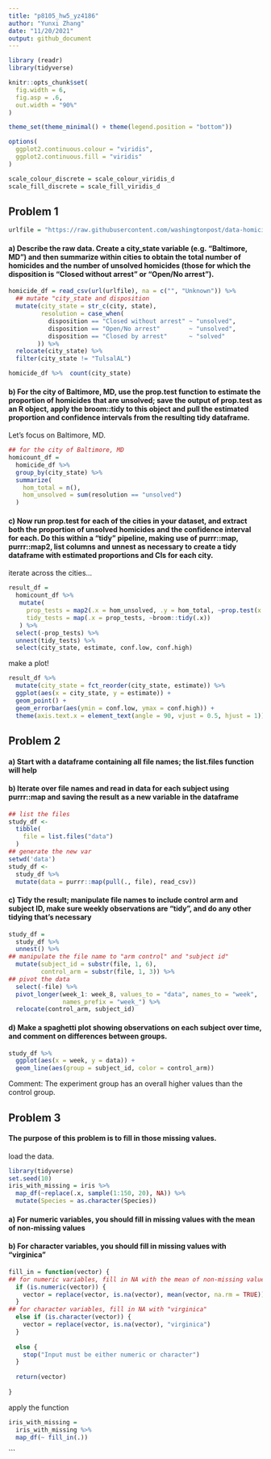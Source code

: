 ```yaml
---
title: "p8105_hw5_yz4186"
author: "Yunxi Zhang"
date: "11/20/2021"
output: github_document
---
```


```r
library (readr)
library(tidyverse)

knitr::opts_chunk$set(
  fig.width = 6,
  fig.asp = .6,
  out.width = "90%"
)

theme_set(theme_minimal() + theme(legend.position = "bottom"))

options(
  ggplot2.continuous.colour = "viridis",
  ggplot2.continuous.fill = "viridis"
)

scale_colour_discrete = scale_colour_viridis_d
scale_fill_discrete = scale_fill_viridis_d
```

## Problem 1

```r
urlfile = "https://raw.githubusercontent.com/washingtonpost/data-homicides/master/homicide-data.csv"

```
#### a) Describe the raw data. Create a city_state variable (e.g. “Baltimore, MD”) and then summarize within cities to obtain the total number of homicides and the number of unsolved homicides (those for which the disposition is “Closed without arrest” or “Open/No arrest”).

```r
homicide_df = read_csv(url(urlfile), na = c("", "Unknown")) %>%  
  ## mutate "city_state and disposition
  mutate(city_state = str_c(city, state),
         resolution = case_when(
           disposition == "Closed without arrest" ~ "unsolved",
           disposition == "Open/No arrest"        ~ "unsolved",
           disposition == "Closed by arrest"      ~ "solved"
        )) %>% 
  relocate(city_state) %>% 
  filter(city_state != "TulsalAL") 
```

```r
homicide_df %>%  count(city_state) 
```

#### b) For the city of Baltimore, MD, use the prop.test function to estimate the proportion of homicides that are unsolved; save the output of prop.test as an R object, apply the broom::tidy to this object and pull the estimated proportion and confidence intervals from the resulting tidy dataframe.

Let's focus on Baltimore, MD.

```r
## for the city of Baltimore, MD
homicount_df =
  homicide_df %>% 
  group_by(city_state) %>% 
  summarize(
    hom_total = n(),
    hom_unsolved = sum(resolution == "unsolved")
  )
```


#### c) Now run prop.test for each of the cities in your dataset, and extract both the proportion of unsolved homicides and the confidence interval for each. Do this within a “tidy” pipeline, making use of purrr::map, purrr::map2, list columns and unnest as necessary to create a tidy dataframe with estimated proportions and CIs for each city.

iterate across the cities...

```r
result_df = 
  homicount_df %>% 
   mutate(
     prop_tests = map2(.x = hom_unsolved, .y = hom_total, ~prop.test(x = .x, n =.y)),
     tidy_tests = map(.x = prop_tests, ~broom::tidy(.x))
   ) %>% 
  select(-prop_tests) %>% 
  unnest(tidy_tests) %>% 
  select(city_state, estimate, conf.low, conf.high)
```

make a plot!

```r
result_df %>% 
  mutate(city_state = fct_reorder(city_state, estimate)) %>% 
  ggplot(aes(x = city_state, y = estimate)) +
  geom_point() +
  geom_errorbar(aes(ymin = conf.low, ymax = conf.high)) +
  theme(axis.text.x = element_text(angle = 90, vjust = 0.5, hjust = 1))
```


## Problem 2

#### a) Start with a dataframe containing all file names; the list.files function will help
#### b) Iterate over file names and read in data for each subject using purrr::map and saving the result as a new variable in the dataframe

```r
## list the files
study_df <-
  tibble(
    file = list.files("data")
  )
## generate the new var 
setwd('data')
study_df <-
  study_df %>%
  mutate(data = purrr::map(pull(., file), read_csv))
```

#### c) Tidy the result; manipulate file names to include control arm and subject ID, make sure weekly observations are “tidy”, and do any other tidying that’s necessary

```r
study_df = 
  study_df %>%
  unnest() %>% 
## manipulate the file name to "arm control" and "subject id"
  mutate(subject_id = substr(file, 1, 6),
         control_arm = substr(file, 1, 3)) %>% 
## pivot the data
  select(-file) %>% 
  pivot_longer(week_1: week_8, values_to = "data", names_to = "week", 
               names_prefix = "week_") %>% 
  relocate(control_arm, subject_id)
```

#### d) Make a spaghetti plot showing observations on each subject over time, and comment on differences between groups.

```r
study_df %>%
  ggplot(aes(x = week, y = data)) +
  geom_line(aes(group = subject_id, color = control_arm)) 
```
Comment: The experiment group has an overall higher values than the control group.

## Problem 3

#### The purpose of this problem is to fill in those missing values.

load the data.

```r
library(tidyverse)
set.seed(10)
iris_with_missing = iris %>% 
  map_df(~replace(.x, sample(1:150, 20), NA)) %>%
  mutate(Species = as.character(Species))
```

#### a) For numeric variables, you should fill in missing values with the mean of non-missing values
#### b) For character variables, you should fill in missing values with "virginica"

```r
fill_in = function(vector) {
## for numeric variables, fill in NA with the mean of non-missing values
  if (is.numeric(vector)) {
    vector = replace(vector, is.na(vector), mean(vector, na.rm = TRUE))
  }
## for character variables, fill in NA with "virginica"
  else if (is.character(vector)) {
    vector = replace(vector, is.na(vector), "virginica")
  }
  
  else {
    stop("Input must be either numeric or character")
  }
  
  return(vector)
  
}
```

apply the function

```r
iris_with_missing = 
  iris_with_missing %>% 
  map_df(~ fill_in(.))
```
```








